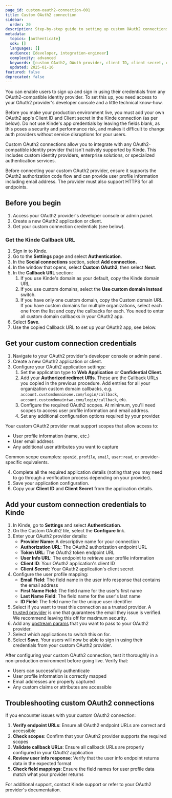```yaml
---
page_id: custom-oauth2-connection-001
title: Custom OAuth2 connection
sidebar:
  order: 20
description: Step-by-step guide to setting up custom OAuth2 connections including OAuth provider setup, credentials configuration, and Kinde integration.
metadata:
  topics: [authenticate]
  sdk: []
  languages: []
  audience: [developer, integration-engineer]
  complexity: advanced
  keywords: [custom OAuth2, OAuth provider, client ID, client secret, callback URL, custom connection, identity provider]
  updated: 2025-01-16
featured: false
deprecated: false
---
```


You can enable users to sign up and sign in using their credentials from any OAuth2-compatible identity provider. To set this up, you need access to your OAuth2 provider's developer console and a little technical know-how.

<Aside type="warning" title="Custom OAuth2 connections for production environments">

Before you make your production environment live, you must add your own OAuth2 app's Client ID and Client secret in the Kinde connection (as per below). Do not use Kinde's app credentials by leaving the fields blank, as this poses a security and performance risk, and makes it difficult to change auth providers without service disruptions for your users.

</Aside>

Custom OAuth2 connections allow you to integrate with any OAuth2-compatible identity provider that isn't natively supported by Kinde. This includes custom identity providers, enterprise solutions, or specialized authentication services.

<Aside title="OAuth2 provider requirements">

Before connecting your custom OAuth2 provider, ensure it supports the OAuth2 authorization code flow and can provide user profile information including email address. The provider must also support HTTPS for all endpoints.

</Aside>

## **Before you begin**

1. Access your OAuth2 provider's developer console or admin panel.
2. Create a new OAuth2 application or client.
3. Get your custom connection credentials (see below).

### **Get the Kinde Callback URL**

1. Sign in to Kinde.
2. Go to the **Settings** page and select **Authentication**.
3. In the **Social connections** section, select **Add connection.**
4. In the window that opens, select **Custom OAuth2**, then select **Next**.
5. In the **Callback URL** section:
   1. If you use Kinde's domain as your default, copy the Kinde domain URL.
   2. If you use custom domains, select the **Use custom domain instead** switch.
   3. If you have only one custom domain, copy the Custom domain URL. If you have custom domains for multiple organizations, select each one from the list and copy the callbacks for each. You need to enter all custom domain callbacks in your OAuth2 app.
6. Select **Save**.
7. Use the copied Callback URL to set up your OAuth2 app, see below.

## **Get your custom connection credentials**

1. Navigate to your OAuth2 provider's developer console or admin panel.
2. Create a new OAuth2 application or client.
3. Configure your OAuth2 application settings:
   1. Set the application type to **Web Application** or **Confidential Client**.
   2. Add your **Authorized redirect URIs**. These are the Callback URLs you copied in the previous procedure. Add entries for all your organization custom domain callbacks, e.g. `account.customdomainone.com/login/callback`, `account.customdomaintwo.com/login/callback`, etc.
   3. Configure the required OAuth2 scopes. At minimum, you'll need scopes to access user profile information and email address.
   4. Set any additional configuration options required by your provider.

<Aside title="Required OAuth2 scopes">

Your custom OAuth2 provider must support scopes that allow access to:
- User profile information (name, etc.)
- User email address
- Any additional user attributes you want to capture

Common scope examples: `openid`, `profile`, `email`, `user:read`, or provider-specific equivalents.

</Aside>

4. Complete all the required application details (noting that you may need to go through a verification process depending on your provider).
5. Save your application configuration.
6. Copy your **Client ID** and **Client Secret** from the application details.

## **Add your custom connection credentials to Kinde**

1. In Kinde, go to **Settings** and select **Authentication**.
2. On the Custom OAuth2 tile, select the **Configure** link.
3. Enter your OAuth2 provider details:
   - **Provider Name**: A descriptive name for your connection
   - **Authorization URL**: The OAuth2 authorization endpoint URL
   - **Token URL**: The OAuth2 token endpoint URL
   - **User Info URL**: The endpoint to retrieve user profile information
   - **Client ID**: Your OAuth2 application's client ID
   - **Client Secret**: Your OAuth2 application's client secret
4. Configure the user profile mapping:
   - **Email Field**: The field name in the user info response that contains the email address
   - **First Name Field**: The field name for the user's first name
   - **Last Name Field**: The field name for the user's last name
   - **ID Field**: The field name for the unique user identifier
5. Select if you want to treat this connection as a trusted provider. A [trusted provider](/authenticate/about-auth/identity-and-verification/) is one that guarantees the email they issue is verified. We recommend leaving this off for maximum security.
6. Add any [upstream params](/authenticate/auth-guides/pass-params-idp/) that you want to pass to your OAuth2 provider.
7. Select which applications to switch this on for.
8. Select **Save**. Your users will now be able to sign in using their credentials from your custom OAuth2 provider.

<Aside title="Testing your custom OAuth2 connection">

After configuring your custom OAuth2 connection, test it thoroughly in a non-production environment before going live. Verify that:
- Users can successfully authenticate
- User profile information is correctly mapped
- Email addresses are properly captured
- Any custom claims or attributes are accessible

</Aside>

## **Troubleshooting custom OAuth2 connections**

If you encounter issues with your custom OAuth2 connection:

1. **Verify endpoint URLs**: Ensure all OAuth2 endpoint URLs are correct and accessible
2. **Check scopes**: Confirm that your OAuth2 provider supports the required scopes
3. **Validate callback URLs**: Ensure all callback URLs are properly configured in your OAuth2 application
4. **Review user info response**: Verify that the user info endpoint returns data in the expected format
5. **Check field mappings**: Ensure the field names for user profile data match what your provider returns

For additional support, contact Kinde support or refer to your OAuth2 provider's documentation.
